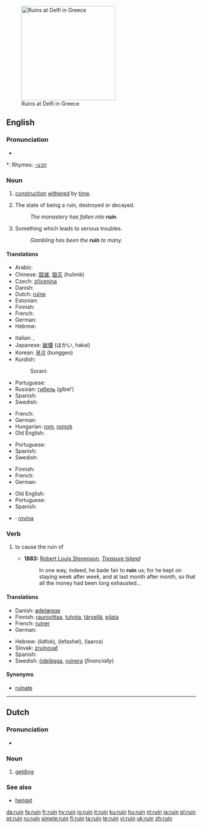 {{see|Ruin}}
[[Image:Ruins at Delfi.JPG|right|250px|thumb|Ruins at Delfi in Greece]]
==English==

===Pronunciation===
* {{audio|en-us-ruin.ogg|Audio (US)}}

*: Rhymes: [[Rhymes:English:-uːɪn|-uːɪn]]

===Noun===
{{en-noun}}

# {{countable}} [[construction]] [[withered]] by [[time]].
# {{uncountable}} The state of being a ruin, destroyed or decayed.
#: ''The monastery has fallen into '''ruin'''.''
# {{uncountable}} Something which leads to serious troubles.
#: ''Gambling has been the '''ruin''' to many.''

====Translations====
{{trans-top|construction withered by time}}
* Arabic: {{Arab|[[خراب]]}} {{IPAchar|(χarāb)}} {{m}}
* Chinese: [[毀滅]], [[毁灭]] (huǐmiè)
* Czech: [[zřícenina]] {{f}}
* Danish: {{t+|da|ruin}}
* Dutch: [[ruïne]] {{f}}
* Estonian: {{t-|et|vare}}
* Finnish: {{t-|fi|raunio}}
* French: {{t+|fr|ruine|f}}
* German: {{t+|de|Ruine|f}}
* Hebrew: {{he-translation|אבדנא|avdánah}}
{{trans-mid}}
* Italian: {{t-|it|diruto|m}}, {{t+|it|rovina|f}}
* Japanese: [[破壊]] (はかい, hakai)
* Korean: [[붕괴]] (bunggeo)
* Kurdish:
*: Sorani: {{t|ku|شوێنه‌وار|tr=shwaenawAr|sc=KUchar}}
* Portuguese: {{t+|pt|ruína|f}}
* Russian: [[гибель]] (gíbel’) {{f}}
* Spanish: {{t-|es|ruina|f}}
* Swedish: {{t-|sv|ruin}}
{{trans-bottom}}

{{trans-top|the state of being a ruin, destroyed or decayed}}
* French: {{t+|fr|ruine|f}}
* German: {{t+|de|Ruin|m}}
* Hungarian: [[rom]], [[romok]]
* Old English: {{t-|ang|hryre|m|xs=Old English}}
{{trans-mid}}
* Portuguese: {{t+|pt|ruína|f}}
* Spanish: {{t-|es|ruina|f}}
* Swedish: {{t-|sv|ruin}}
{{trans-bottom}}

{{trans-top|something which leads to serious troubles}}
* Finnish: {{t-|fi|turmio}}
* French: {{t+|fr|ruine|f}}
* German: {{t+|de|Ruin|m}}
{{trans-mid}}
* Old English: {{t-|ang|hryre|m|xs=Old English}}
* Portuguese: {{t+|pt|ruína|f}}
* Spanish: {{t-|es|ruina|f}}
{{trans-bottom}}

{{checktrans}}

* {{ttbc|Italian}}: [[rovina]]

===Verb===
{{en-verb}}

# {{transitive}} to cause the ruin of
#* '''1883:''' [[w:Robert Louis Stevenson|Robert Louis Stevenson]], ''[[w:Treasure Island|Treasure Island]]''
#*: In one way, indeed, he bade fair to '''ruin''' us; for he kept on staying week after week, and at last month after month, so that all the money had been long exhausted...

====Translations====
{{top}}
* Danish: [[ødelæg]]ge
* Finnish: [[raunioittaa]], [[tuhota]], [[tärvellä]], [[pilata]]
* French: [[ruiner]]
* German: {{t+|de|ruinieren}}
{{mid}}
* Hebrew: {{t+|he|לדפוק|sc=Hebr}} (lidfok), {{t+|he|לפשל|sc=Hebr}} (lefashel), {{t+|he|להרוס|sc=Hebr}} (laaros)
* Slovak: [[zruinovať]]
* Spanish: {{t-|es|desbaratar}}
* Swedish: [[ödelägga]], [[ruinera]] (''financially'')
{{bottom}}

====Synonyms====
* [[ruinate]]

----

==Dutch==

===Pronunciation===
* {{audio|Nl-ruin.ogg|audio}}

===Noun===
{{nl-noun|ruinen|ruintje|g=m}}

# [[gelding]]

===See also===
* [[hengst]]

[[da:ruin]]
[[fa:ruin]]
[[fr:ruin]]
[[hy:ruin]]
[[io:ruin]]
[[it:ruin]]
[[ku:ruin]]
[[hu:ruin]]
[[nl:ruin]]
[[ja:ruin]]
[[pl:ruin]]
[[pt:ruin]]
[[ru:ruin]]
[[simple:ruin]]
[[fi:ruin]]
[[ta:ruin]]
[[te:ruin]]
[[vi:ruin]]
[[uk:ruin]]
[[zh:ruin]]